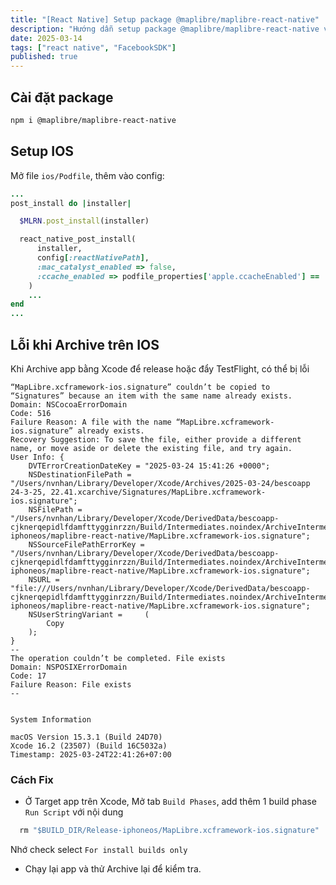 ```yaml
---
title: "[React Native] Setup package @maplibre/maplibre-react-native"
description: "Hướng dẫn setup package @maplibre/maplibre-react-native và fix lỗi khi Archive trên IOS"
date: 2025-03-14
tags: ["react native", "FacebookSDK"]
published: true
---
```


## Cài đặt package

```bash
npm i @maplibre/maplibre-react-native
```

## Setup IOS

Mở file `ios/Podfile`, thêm vào config:


```ruby
...
post_install do |installer|

  $MLRN.post_install(installer)

  react_native_post_install(
      installer,
      config[:reactNativePath],
      :mac_catalyst_enabled => false,
      :ccache_enabled => podfile_properties['apple.ccacheEnabled'] == 'true',
    )
    ...
end
...
```

## Lỗi khi Archive trên IOS

Khi Archive app bằng Xcode để release hoặc đẩy TestFlight, có thể bị lỗi 

```text
“MapLibre.xcframework-ios.signature” couldn’t be copied to “Signatures” because an item with the same name already exists.
Domain: NSCocoaErrorDomain
Code: 516
Failure Reason: A file with the name “MapLibre.xcframework-ios.signature” already exists.
Recovery Suggestion: To save the file, either provide a different name, or move aside or delete the existing file, and try again.
User Info: {
    DVTErrorCreationDateKey = "2025-03-24 15:41:26 +0000";
    NSDestinationFilePath = "/Users/nvnhan/Library/Developer/Xcode/Archives/2025-03-24/bescoapp 24-3-25, 22.41.xcarchive/Signatures/MapLibre.xcframework-ios.signature";
    NSFilePath = "/Users/nvnhan/Library/Developer/Xcode/DerivedData/bescoapp-cjknerqepidlfdamfttygginrzzn/Build/Intermediates.noindex/ArchiveIntermediates/bescoapp/BuildProductsPath/Release-iphoneos/maplibre-react-native/MapLibre.xcframework-ios.signature";
    NSSourceFilePathErrorKey = "/Users/nvnhan/Library/Developer/Xcode/DerivedData/bescoapp-cjknerqepidlfdamfttygginrzzn/Build/Intermediates.noindex/ArchiveIntermediates/bescoapp/BuildProductsPath/Release-iphoneos/maplibre-react-native/MapLibre.xcframework-ios.signature";
    NSURL = "file:///Users/nvnhan/Library/Developer/Xcode/DerivedData/bescoapp-cjknerqepidlfdamfttygginrzzn/Build/Intermediates.noindex/ArchiveIntermediates/bescoapp/BuildProductsPath/Release-iphoneos/maplibre-react-native/MapLibre.xcframework-ios.signature";
    NSUserStringVariant =     (
        Copy
    );
}
--
The operation couldn’t be completed. File exists
Domain: NSPOSIXErrorDomain
Code: 17
Failure Reason: File exists
--


System Information

macOS Version 15.3.1 (Build 24D70)
Xcode 16.2 (23507) (Build 16C5032a)
Timestamp: 2025-03-24T22:41:26+07:00
```

### Cách Fix

- Ở Target app trên Xcode, Mở tab `Build Phases`, add thêm 1 build phase `Run Script` với nội dung

```ruby
  rm "$BUILD_DIR/Release-iphoneos/MapLibre.xcframework-ios.signature"
```

Nhớ check select `For install builds only`

- Chạy lại app và thử Archive lại để kiểm tra.